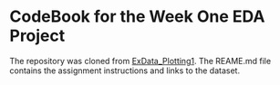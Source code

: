 # CodeBook for the Week One EDA Project

The repository was cloned from [ExData_Plotting1](https://github.com/rdpeng/ExData_Plotting1). The REAME.md file contains the 
assignment instructions and links to the dataset.

 